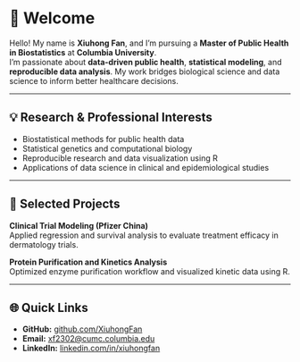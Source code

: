 
# 👋 Welcome

Hello! My name is **Xiuhong Fan**, and I’m pursuing a **Master of Public Health in Biostatistics** at **Columbia University**.  
I’m passionate about **data-driven public health**, **statistical modeling**, and **reproducible data analysis**. My work bridges biological science and data science to inform better healthcare decisions.

---

## 💡 Research & Professional Interests

- Biostatistical methods for public health data  
- Statistical genetics and computational biology  
- Reproducible research and data visualization using R  
- Applications of data science in clinical and epidemiological studies  

---

## 🧩 Selected Projects

**Clinical Trial Modeling (Pfizer China)**  
Applied regression and survival analysis to evaluate treatment efficacy in dermatology trials.

**Protein Purification and Kinetics Analysis**  
Optimized enzyme purification workflow and visualized kinetic data using R.

---

## 🌐 Quick Links

- **GitHub:** [github.com/XiuhongFan](https://github.com/XiuhongFan)  
- **Email:** [xf2302@cumc.columbia.edu](mailto:xf2302@cumc.columbia.edu)  
- **LinkedIn:** [linkedin.com/in/xiuhongfan](https://www.linkedin.com/in/xiuhong-fan-77b010397/)
